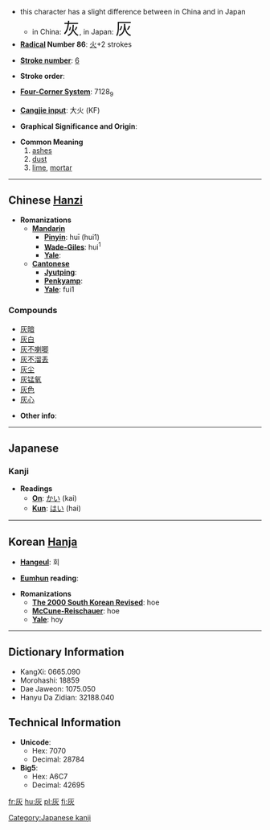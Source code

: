 *this character has a slight difference between in China and in Japan
**in China: <font size="6"><font lang="zh">灰</font></font>, in Japan: <font size="6"><font lang="ja">灰</font></font>
* '''[[Wiktionary:Chinese radical index| Radical]] Number 86''': [[Wiktionary:Chinese radical index 火|火]]+2 strokes

* '''[[Wiktionary:Chinese total strokes index|Stroke number]]''': [[Wiktionary:Chinese total strokes index 6|6]]

* '''Stroke order''': 

* '''[[Wiktionary:Chinese four corner index|Four-Corner System]]''': 7128<sub>9</sub>

* '''[[Wiktionary:Chinese Cangjie index|Cangjie input]]''': 大火 (KF)

* '''Graphical Significance and Origin''': 

* '''Common Meaning'''
*#[[ashes]]
*# [[dust]]
*# [[lime]], [[mortar]]

----

== Chinese [[Hanzi]] ==

* '''Romanizations'''
** '''[[Mandarin]]'''
*** '''[[Pinyin]]''': huī (hui1)
*** '''[[Wade-Giles]]''': hui<sup>1</sup>
*** '''[[Yale]]''': 
** '''[[Cantonese]]'''
*** '''[[Jyutping]]''':
*** '''[[Penkyamp]]''': 
*** '''[[Yale]]''': fui1

===Compounds===
*[[灰暗]]
*[[灰白]]
*[[灰不喇唧]]
*[[灰不溜丢]]
*[[灰尘]]
*[[灰锰氧]]
*[[灰色]]
*[[灰心]]

* '''Other info''': 

----

== Japanese ==
=== Kanji ===
* '''Readings'''
** '''[[On]]''': [[かい]] (kai)
** '''[[Kun]]''': [[はい]] (hai)

[[Category:Japanese kanji]]
----

== Korean [[Hanja]] ==

* '''[[Hangeul]]''': 회

* '''[[Eumhun]] reading''': 

* '''Romanizations'''
** '''[[The 2000 South Korean Revised Romanization|The 2000 South Korean Revised]]''': hoe
** '''[[McCune-Reischauer]]''': hoe
** '''[[Yale]]''': hoy

----

== Dictionary Information ==

* KangXi: 0665.090
* Morohashi: 18859
* Dae Jaweon: 1075.050
* Hanyu Da Zidian: 32188.040

== Technical Information ==

* '''Unicode''':
** Hex: 7070
** Decimal: 28784
* '''Big5''':
** Hex: A6C7
** Decimal: 42695

[[fr:灰]]
[[hu:灰]]
[[pl:灰]]
[[fi:灰]]